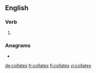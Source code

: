 {{also|collâtes}}
==English==

===Verb===
{{head|en|verb form}}

# {{en-third-person singular of|collate}}

===Anagrams===
* {{l|en|Castello}}

[[de:collates]]
[[fr:collates]]
[[fi:collates]]
[[vi:collates]]